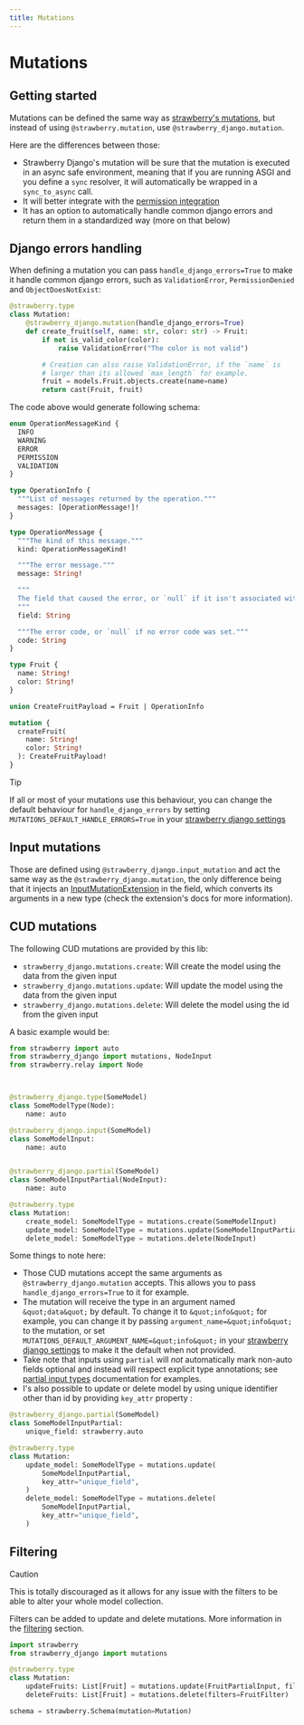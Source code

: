 ```yaml
---
title: Mutations
---
```


# Mutations

## Getting started

Mutations can be defined the same way as
[strawberry's mutations](https://strawberry.rocks/docs/general/mutations), but instead of
using `@strawberry.mutation`, use `@strawberry_django.mutation`.

Here are the differences between those:

- Strawberry Django's mutation will be sure that the mutation is executed in an async safe
  environment, meaning that if you are running ASGI and you define a `sync` resolver, it will
  automatically be wrapped in a `sync_to_async` call.
- It will better integrate with the [permission integration](/docs/django/guide/permissions)
- It has an option to automatically handle common django errors and return them
  in a standardized way (more on that below)

## Django errors handling

When defining a mutation you can pass `handle_django_errors=True` to make it handle
common django errors, such as `ValidationError`, `PermissionDenied` and `ObjectDoesNotExist`:

```python title="types.py"
@strawberry.type
class Mutation:
    @strawberry_django.mutation(handle_django_errors=True)
    def create_fruit(self, name: str, color: str) -> Fruit:
        if not is_valid_color(color):
            raise ValidationError("The color is not valid")

        # Creation can also raise ValidationError, if the `name` is
        # larger than its allowed `max_length` for example.
        fruit = models.Fruit.objects.create(name=name)
        return cast(Fruit, fruit)
```

The code above would generate following schema:

```graphql title="schema.graphql"
enum OperationMessageKind {
  INFO
  WARNING
  ERROR
  PERMISSION
  VALIDATION
}

type OperationInfo {
  """List of messages returned by the operation."""
  messages: [OperationMessage!]!
}

type OperationMessage {
  """The kind of this message."""
  kind: OperationMessageKind!

  """The error message."""
  message: String!

  """
  The field that caused the error, or `null` if it isn't associated with any particular field.
  """
  field: String

  """The error code, or `null` if no error code was set."""
  code: String
}

type Fruit {
  name: String!
  color: String!
}

union CreateFruitPayload = Fruit | OperationInfo

mutation {
  createFruit(
    name: String!
    color: String!
  ): CreateFruitPayload!
}
```

> [!TIP]
> If all or most of your mutations use this behaviour, you can change the
> default behaviour for `handle_django_errors` by setting
> `MUTATIONS_DEFAULT_HANDLE_ERRORS=True` in your [strawberry django settings](../settings)
> 


## Input mutations

Those are defined using `@strawberry_django.input_mutation` and act the same way as
the `@strawberry_django.mutation`, the only difference being that it injects
an [InputMutationExtension](https://strawberry.rocks/docs/general/mutations#the-input-mutation-extension)
in the field, which converts its arguments in a new type (check the extension's docs
for more information).

## CUD mutations

The following CUD mutations are provided by this lib:

- `strawberry_django.mutations.create`: Will create the model using the data from the given input
- `strawberry_django.mutations.update`: Will update the model using the data from the given input
- `strawberry_django.mutations.delete`: Will delete the model using the id from the given input

A basic example would be:

```python title="types.py"
from strawberry import auto
from strawberry_django import mutations, NodeInput
from strawberry.relay import Node



@strawberry_django.type(SomeModel)
class SomeModelType(Node):
    name: auto

@strawberry_django.input(SomeModel)
class SomeModelInput:
    name: auto


@strawberry_django.partial(SomeModel)
class SomeModelInputPartial(NodeInput):
    name: auto

@strawberry.type
class Mutation:
    create_model: SomeModelType = mutations.create(SomeModelInput)
    update_model: SomeModelType = mutations.update(SomeModelInputPartial)
    delete_model: SomeModelType = mutations.delete(NodeInput)
```

Some things to note here:

- Those CUD mutations accept the same arguments as `@strawberry_django.mutation`
  accepts. This allows you to pass `handle_django_errors=True` to it for example.
- The mutation will receive the type in an argument named `&quot;data&quot;` by default.
  To change it to `&quot;info&quot;` for example, you can change it by passing
  `argument_name=&quot;info&quot;` to the mutation, or set `MUTATIONS_DEFAULT_ARGUMENT_NAME=&quot;info&quot;`
  in your [strawberry django settings](../settings) to make it the default when not provided.
- Take note that inputs using `partial` will *not* automatically mark non-auto fields optional
  and instead will respect explicit type annotations;
  see [partial input types](./types.md#input-types) documentation for examples.
- I's also possible to update or delete model by using unique identifier other than id by providing `key_attr` property :

```python
@strawberry_django.partial(SomeModel)
class SomeModelInputPartial:
    unique_field: strawberry.auto

@strawberry.type
class Mutation:
    update_model: SomeModelType = mutations.update(
        SomeModelInputPartial,
        key_attr="unique_field",
    )
    delete_model: SomeModelType = mutations.delete(
        SomeModelInputPartial,
        key_attr="unique_field",
    )
```

## Filtering

> [!CAUTION]
> This is totally discouraged as it allows for any issue with the filters
> to be able to alter your whole model collection.
> 


Filters can be added to update and delete mutations. More information in the
[filtering](/docs/django/guide/filters) section.

```python title="schema.py"
import strawberry
from strawberry_django import mutations

@strawberry.type
class Mutation:
    updateFruits: List[Fruit] = mutations.update(FruitPartialInput, filters=FruitFilter)
    deleteFruits: List[Fruit] = mutations.delete(filters=FruitFilter)

schema = strawberry.Schema(mutation=Mutation)
```